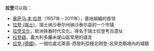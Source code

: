 '''拉登'''可以指：

*[[奥萨马·本·拉登|奥萨马·本·拉登]]（1957年－2011年），基地組織的首领
*[[拉登_(瑞士)|拉登 (瑞士)]]，瑞士纳沙泰尔州纳沙泰尔县的一个市镇
*[[拉登文化|拉登文化]]，欧洲铁器时代文化，得名于瑞士拉登考古遗址
*[[拉登語|拉登語]]，義大利多羅米堤山區常用的語言
*[[拉登_(德國)|拉登 (德國)]]，一個位處北萊茵-西發利亞極北明登-呂貝克縣境內的城鎮

{{Disambig|Cat=二字消歧义}}